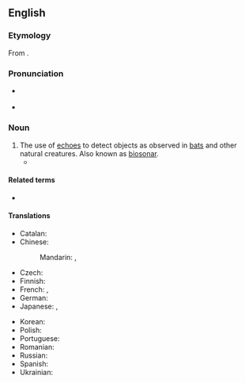 {{also|écholocation}}
==English==

===Etymology===
{{wikipedia}}
From {{compound|en|echo|location}}.

===Pronunciation===
* {{a|US}} {{IPA|/ˌɛkoʊloʊˈkeɪʃən/|lang=en}}
* {{rhymes|eɪʃən|lang=en}}

===Noun===
{{en-noun|~}}

# The use of [[echo]]es to detect objects as observed in [[bat]]s and other natural creatures. Also known as [[biosonar]].
#* {{quote-journal|lang=en|year=2013|month=May-June|author=[http://www.americanscientist.org/authors/detail/william-e-conner-1 William E. Conner]
|title=[http://www.americanscientist.org/issues/feature/2013/3/an-acoustic-arms-race An Acoustic Arms Race]
|volume=101|issue=3|page=206-7|magazine={{w|American Scientist}}
|passage=Earless ghost swift moths become “invisible” to '''echolocating''' bats by forming mating clusters close (less than half a meter) above vegetation and effectively blending into the clutter of echoes that the bat receives from the leaves and stems around them.}}

====Related terms====
* {{l|en|echolocate}}

====Translations====
{{trans-top|use of echos to detect objects}}
* Catalan: {{t|ca|ecolocalització|f}}
* Chinese:
*: Mandarin: {{t+|cmn|回聲定位}}, {{t+|cmn|回声定位|tr=huíshēng dìngwèi}}
* Czech: {{t+|cs|echolokace|f}}
* Finnish: {{t+|fi|kaikuluotaus}}
* French: {{t+|fr|écholocation|f}}, {{t+|fr|écholocalisation|f}}
* German: {{t|de|Echoortung|f}}
* Japanese: {{t|ja|反響定位|tr=はんきょうていい, hankyō teii}}, {{t|ja|音波探知|tr=onpatanpa}}
{{trans-mid}}
* Korean: {{t-needed|ko}}
* Polish: {{t+|pl|echolokacja|f}}
* Portuguese: {{t|pt|ecolocalização|f}}
* Romanian: {{t+|ro|ecolocație|f}}
* Russian: {{t+|ru|эхолока́ция|f}}
* Spanish: {{t|es|ecolocalización|f}}
* Ukrainian: {{t-needed|uk}}
{{trans-bottom}}
